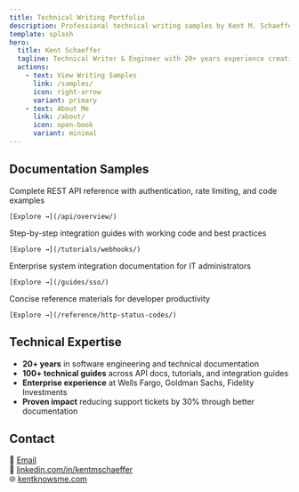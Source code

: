 ```yaml
---
title: Technical Writing Portfolio
description: Professional technical writing samples by Kent M. Schaeffer
template: splash
hero:
  title: Kent Schaeffer
  tagline: Technical Writer & Engineer with 20+ years experience creating developer-focused documentation
  actions:
    - text: View Writing Samples
      link: /samples/
      icon: right-arrow
      variant: primary
    - text: About Me
      link: /about/
      icon: open-book
      variant: minimal
---
```



## Documentation Samples

<CardGrid>
  <Card title="API Documentation" icon="document">
    Complete REST API reference with authentication, rate limiting, and code examples
    
    [Explore →](/api/overview/)
  </Card>
  
  <Card title="Developer Tutorials" icon="rocket">
    Step-by-step integration guides with working code and best practices
    
    [Explore →](/tutorials/webhooks/)
  </Card>
  
  <Card title="Integration Guides" icon="puzzle">
    Enterprise system integration documentation for IT administrators
    
    [Explore →](/guides/sso/)
  </Card>
  
  <Card title="Quick References" icon="list-format">
    Concise reference materials for developer productivity
    
    [Explore →](/reference/http-status-codes/)
  </Card>
</CardGrid>

## Technical Expertise

- **20+ years** in software engineering and technical documentation
- **100+ technical guides** across API docs, tutorials, and integration guides
- **Enterprise experience** at Wells Fargo, Goldman Sachs, Fidelity Investments
- **Proven impact** reducing support tickets by 30% through better documentation

## Contact

📧 [Email](kent@kentknowsme.com)  
💼 [linkedin.com/in/kentmschaeffer](https://linkedin.com/in/kentmschaeffer)  
🌐 [kentknowsme.com](https://kentknowsme.com)
